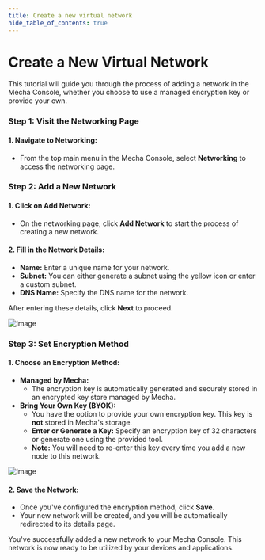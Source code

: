 ```yaml
---
title: Create a new virtual network
hide_table_of_contents: true
---
```

# Create a New Virtual Network

This tutorial will guide you through the process of adding a network in the Mecha Console, whether you choose to use a managed encryption key or provide your own.

### Step 1: Visit the Networking Page

#### 1. **Navigate to Networking:**
   * From the top main menu in the Mecha Console, select **Networking** to access the networking page.

### Step 2: Add a New Network

#### 1. **Click on Add Network:**
   * On the networking page, click **Add Network** to start the process of creating a new network.

#### 2. **Fill in the Network Details:**
   * **Name:** Enter a unique name for your network.
   * **Subnet:** You can either generate a subnet using the yellow icon or enter a custom subnet.
   * **DNS Name:** Specify the DNS name for the network.

After entering these details, click **Next** to proceed.

![Image](./add-network/add-network1.png)

### Step 3: Set Encryption Method

#### 1. **Choose an Encryption Method:**
   * **Managed by Mecha:**
      * The encryption key is automatically generated and securely stored in an encrypted key store managed by Mecha.
   * **Bring Your Own Key (BYOK):**
      * You have the option to provide your own encryption key. This key is **not** stored in Mecha's storage.
      * **Enter or Generate a Key:** Specify an encryption key of 32 characters or generate one using the provided tool.
      * **Note:** You will need to re-enter this key every time you add a new node to this network.
    
![Image](./add-network/add-network2.png)


#### 2. **Save the Network:**
   * Once you've configured the encryption method, click **Save**.
   * Your new network will be created, and you will be automatically redirected to its details page.

You've successfully added a new network to your Mecha Console. This network is now ready to be utilized by your devices and applications.